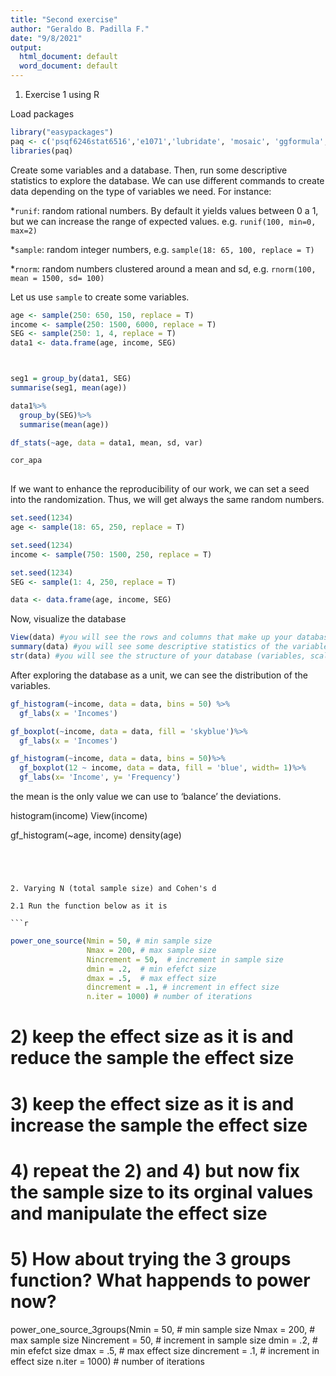 ```yaml
---
title: "Second exercise"
author: "Geraldo B. Padilla F."
date: "9/8/2021"
output:
  html_document: default
  word_document: default
---
```


1. Exercise 1 using R

Load packages

```r
library("easypackages")
paq <- c('psqf6246stat6516','e1071','lubridate', 'mosaic', 'ggformula', 'paramtest', 'pwr', 'ggplot2', 'nlme', 'dplyr', 'dbplyer', 'knitr', 'dplyr', 'dbplyr')
libraries(paq)
```

Create some variables and a database. Then, run some descriptive statistics to explore the database.
We can use different commands to create data depending on the type of variables we need. For instance:

*`runif`: random rational numbers. By default it yields values between 0 a 1, but we can increase the range of expected values. e.g. `runif(100, min=0, max=2)`

*`sample`: random integer numbers, e.g. `sample(18: 65, 100, replace = T)`

*`rnorm`: random numbers clustered around a mean and sd, e.g. `rnorm(100, mean = 1500, sd= 100)`

Let us use `sample` to create some variables.

```r
age <- sample(250: 650, 150, replace = T)
income <- sample(250: 1500, 6000, replace = T)
SEG <- sample(250: 1, 4, replace = T)
data1 <- data.frame(age, income, SEG)



seg1 = group_by(data1, SEG)
summarise(seg1, mean(age))

data1%>%
  group_by(SEG)%>%
  summarise(mean(age))

df_stats(~age, data = data1, mean, sd, var)

cor_apa
  
```

If we want to enhance the reproducibility of our work, we can set a seed into the randomization. Thus, we will get always the same random numbers.

```r
set.seed(1234)
age <- sample(18: 65, 250, replace = T)

set.seed(1234)
income <- sample(750: 1500, 250, replace = T)

set.seed(1234)
SEG <- sample(1: 4, 250, replace = T)

data <- data.frame(age, income, SEG)
```

Now, visualize the database

```r
View(data) #you will see the rows and columns that make up your database
summary(data) #you will see some descriptive statistics of the variables in your database 
str(data) #you will see the structure of your database (variables, scale and some values)
```

After exploring the database as a unit, we can see the distribution of the variables.

```r
gf_histogram(~income, data = data, bins = 50) %>%
  gf_labs(x = 'Incomes')

gf_boxplot(~income, data = data, fill = 'skyblue')%>%
  gf_labs(x = 'Incomes')

gf_histogram(~income, data = data, bins = 50)%>%
  gf_boxplot(12 ~ income, data = data, fill = 'blue', width= 1)%>%
  gf_labs(x= 'Income', y= 'Frequency')

```


the mean is the only value we can use to 'balance' the deviations.


histogram(income)
View(income)



gf_histogram(~age, income)
density(age)
```




2. Varying N (total sample size) and Cohen's d

2.1 Run the function below as it is

```r

```


```r
power_one_source(Nmin = 50, # min sample size 
                 Nmax = 200, # max sample size
                 Nincrement = 50,  # increment in sample size
                 dmin = .2,  # min efefct size
                 dmax = .5,  # max effect size
                 dincrement = .1, # increment in effect size
                 n.iter = 1000) # number of iterations 
```

  
# 2) keep the effect size as it is and reduce the sample the effect size

# 3) keep the effect size as it is and increase the sample the effect size

# 4) repeat the  2) and 4) but now fix the sample size to its orginal values and manipulate the effect size

# 5) How about trying the 3 groups function? What happends to power now?

power_one_source_3groups(Nmin = 50, # min sample size 
                         Nmax = 200, # max sample size
                         Nincrement = 50,  # increment in sample size
                         dmin = .2,  # min efefct size
                         dmax = .5,  # max effect size
                         dincrement = .1, # increment in effect size
                         n.iter = 1000) # number of iterations  
